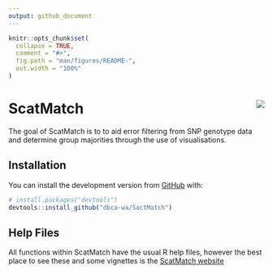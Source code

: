 ```yaml
---
output: github_document
---
```


<!-- README.md is generated from README.Rmd. Please edit that file -->

```r
knitr::opts_chunk$set(
  collapse = TRUE,
  comment = "#>",
  fig.path = "man/figures/README-",
  out.width = "100%"
)
```

# ScatMatch <img src="man/figures/scatmatch.png" align="right" style="padding-left:10px;background-color:white;" />

<!-- badges: start -->
<!-- badges: end -->

The goal of ScatMatch is to to aid error filtering from SNP genotype data and 
determine group majorities through the use of visualisations.

## Installation

You can install the development version from [GitHub](https://github.com/dbca-wa) with:

``` r
# install.packages("devtools")
devtools::install_github("dbca-wa/SactMatch")
```
## Help Files

All functions within ScatMatch have the usual R help files, however the best place to see these and some vignettes is the [ScatMatch website](https://dbca-wa.github.io/ScatMatch/index.html)
